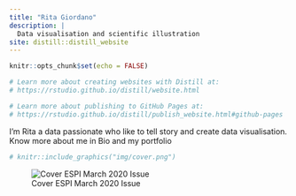```yaml
---
title: "Rita Giordano"
description: |
  Data visualisation and scientific illustration
site: distill::distill_website
---
```


```r
knitr::opts_chunk$set(echo = FALSE)

# Learn more about creating websites with Distill at:
# https://rstudio.github.io/distill/website.html

# Learn more about publishing to GitHub Pages at:
# https://rstudio.github.io/distill/publish_website.html#github-pages

```
I'm Rita a data passionate who like to tell story and create data visualisation.
Know more about me in Bio and my portfolio

```r
# knitr::include_graphics("img/cover.png")
```

![Cover ESPI March 2020 Issue](img/cover.png)
